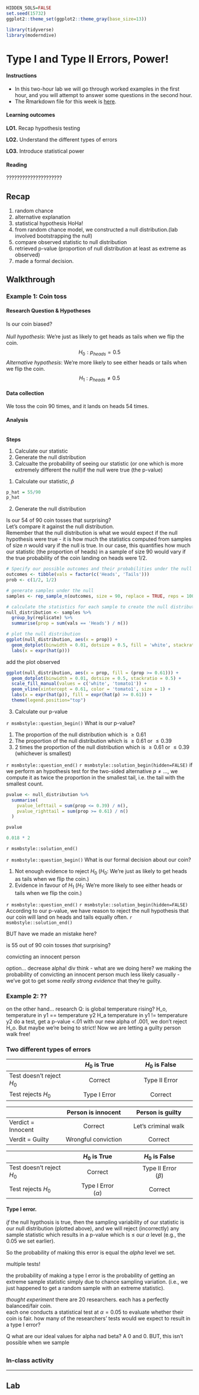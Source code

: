 ```r
HIDDEN_SOLS=FALSE
set.seed(15732)
ggplot2::theme_set(ggplot2::theme_gray(base_size=13))

library(tidyverse)
library(moderndive)
```

# Type I and Type II Errors, Power! {#chap-typeerror}


<div class="lo">
#### Instructions {-}
  
- In this two-hour lab we will go through worked examples in the first hour, and you will attempt to answer some questions in the second hour.
- The Rmarkdown file for this week is [here](https://uoe-psychology.github.io/uoe_psystats/dapr1/labsheets/week_14_practice.Rmd).


#### Learning outcomes {-}

**LO1.** Recap hypothesis testing 

**LO2.** Understand the different types of errors 

**LO3.** Introduce statistical power  

#### Reading {-}

?????????????????????

</div>


## Recap


1. random chance
1. alternative explanation
1. statistical hypothesis HoHa!
1. from random chance model, we constructed a null distribution.(lab involved bootstrapping the null)
1. compare observed statistic to null distribution
1. retrieved p-value (proportion of null distribution at least as extreme as observed)
1. made a formal decision.


## Walkthrough

### Example 1: Coin toss {-}    

<div style="background-image: url('flipping.jpg')">
#### Research Question & Hypotheses {-}

Is our coin biased? 
<br><br>
*Null hypothesis*: We're just as likely to get heads as tails when we flip the coin.
$$H_0: p_{heads} = 0.5$$
*Alternative hypothesis*: We're more likely to see either heads or tails when we flip the coin.
$$H_1: p_{heads} \neq 0.5$$

#### Data collection {-} 

We toss the coin 90 times, and it lands on heads 54 times. 
</div>

#### Analysis {-}  

<div class="red">
<br>
**Steps**
<br> 

1. Calculate our statistic  
1. Generate the null distribution  
1. Calcualte the probability of seeing our statistic (or one which is more extremely different the null)if the null were true (the p-value)  

</div>  

1. Calculate our statistic, $\hat{p}$  
```r
p_hat = 55/90
p_hat
```


2. Generate the null distribution  

Is our 54 of 90 coin tosses that surprising?<br>
Let's compare it against the null distribution.<br>
Remember that the null distribution is what we would expect if the null hypothesis were true - it is how much the statistics computed from samples of size $n$ would vary if the null is true. In our case, this quantifies how much our statistic (the proportion of heads) in a sample of size 90 would vary if the true probability of the coin landing on heads were 1/2.

```r
# Specify our possible outcomes and their probabilities under the null
outcomes <- tibble(vals = factor(c('Heads', 'Tails')))
prob <- c(1/2, 1/2)

# generate samples under the null
samples <- rep_sample_n(outcomes, size = 90, replace = TRUE, reps = 1000, prob = prob)

# calculate the statistics for each sample to create the null distribution
null_distribution <- samples %>% 
  group_by(replicate) %>%
  summarise(prop = sum(vals == 'Heads') / n())

# plot the null distribution  
ggplot(null_distribution, aes(x = prop)) +
  geom_dotplot(binwidth = 0.01, dotsize = 0.5, fill = 'white', stackratio = 0.5) +
  labs(x = expr(hat(p)))
```

add the plot observed

```r
ggplot(null_distribution, aes(x = prop, fill = (prop >= 0.61))) +
  geom_dotplot(binwidth = 0.01, dotsize = 0.5, stackratio = 0.5) +
  scale_fill_manual(values = c('white', 'tomato1')) +
  geom_vline(xintercept = 0.61, color = 'tomato1', size = 1) +
  labs(x = expr(hat(p)), fill = expr(hat(p) >= 0.61)) +
  theme(legend.position="top")

```

3. Calculate our p-value

`r msmbstyle::question_begin()`
What is our p-value?   

1. The proportion of the null distribution which is $\geq0.61$
1. The proportion of the null distribution which is $\geq0.61$ or $\leq0.39$  
1. 2 times the proportion of the null distribution which is $\geq0.61$ or $\leq0.39$ (whichever is smallest)  

`r msmbstyle::question_end()`
`r msmbstyle::solution_begin(hidden=FALSE)`
if we perform an hypothesis test for the two-sided alternative $p \neq ...$, we compute it as twice the proportion in the smallest tail, i.e. the tail with the smallest count.
```r
pvalue <- null_distribution %>%
  summarise(
    pvalue_lefttail = sum(prop <= 0.39) / n(),
    pvalue_righttail = sum(prop >= 0.61) / n()
  )

pvalue

0.018 * 2
```
`r msmbstyle::solution_end()`


`r msmbstyle::question_begin()`
What is our formal decision about our coin? 

1. Not enough evidence to reject $H_0$ ($H_0:$ We're just as likely to get heads as tails when we flip the coin.)
1. Evidence in favour of $H_1$ ($H_1:$ We're more likely to see either heads or tails when we flip the coin.)

`r msmbstyle::question_end()`
`r msmbstyle::solution_begin(hidden=FALSE)`
According to our p-value, we have reason to reject the null hypothesis that our coin will land on heads and tails equally often. 
`r msmbstyle::solution_end()`


BUT have we made an mistake here? 

is 55 out of 90 coin tosses *that* surprising? 

convicting an innocent person

option... decrease alpha!
div think - what are we doing here? we making the probability of convicting an innocent person much less likely 
casually - we've got to get some *really strong evidence* that they're guilty. 

### Example 2: ??

on the other hand...
research Q: is global temperature rising? 
H_o, temperature in y1 == temperature y2
H_a temperature in y1 != temperature y2
do a test, 
get a p-value <.01
with our new alpha of .001, we don't reject H_o. 
But maybe we're being to strict! 
Now we are letting a guilty person walk free!


### Two different types of errors

|                          | $H_0$ is True          | $H_0$ is False           |
|:-------------------------|:----------------------:|:------------------------:|
|Test doesn't reject $H_0$ | Correct                | Type II Error            |
|Test rejects $H_0$        | Type I Error           | Correct                  |



|                      | Person is innocent     | Person is guilty         |
|:---------------------|:----------------------:|:------------------------:|
|Verdict = Innocent | Correct                   | Let's criminal walk      |
|Verdit =  Guilty   | Wrongful conviction       | Correct                  |



|                          | $H_0$ is True          | $H_0$ is False             |
|:-------------------------|:----------------------:|:--------------------------:|
|Test doesn't reject $H_0$ | Correct                | Type II Error<br>($\beta$) |
|Test rejects $H_0$        | Type I Error<br>($\alpha$)| Correct                 |

#### Type I error.  

*if* the null hypthosis is true, then the sampling variability of our statistic is our null distribution (plotted above), and we will reject (incorrectly) any sample statistic which results in a p-value which is $\leq$ our $\alpha$ level (e.g., the 0.05 we set earlier). 

So the probability of making this error is equal the $alpha$ level we set. 


<div class="red"> 
multiple tests!

the probability of making a type I error is the probability of getting an extreme sample statistic simply due to chance sampling variation. (i.e., we just happened to get a random sample with an extreme statistic).

*thought experiment*
there are 20 researchers. 
each has a perfectly balanced/fair coin.  
each one conducts a statistical test at $\alpha = 0.05$ to evaluate whether their coin is fair.
how many of the researchers' tests would we expect to result in a type I error?




</div>


Q what are our ideal values for alpha nad beta? 
A 0 and 0. 
BUT, this isn't possible when we sample



## 

### In-class activity





---

## Lab



